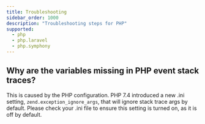 ```yaml
---
title: Troubleshooting
sidebar_order: 1000
description: "Troubleshooting steps for PHP"
supported:
  - php
  - php.laravel
  - php.symphony
---
```


## Why are the variables missing in PHP event stack traces?

This is caused by the PHP configuration. PHP 7.4 introduced a new .ini setting, `zend.exception_ignore_args`, that will ignore stack trace args by default. Please check your .ini file to ensure this setting is turned on, as it is off by default.



